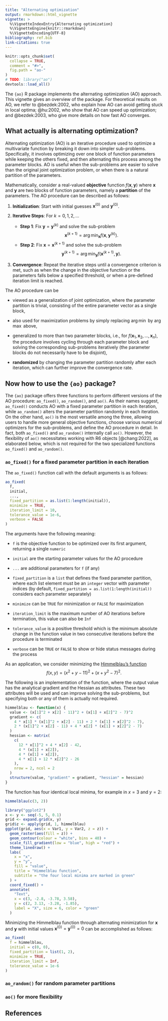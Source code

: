 ```yaml
---
title: "Alternating optimization"
output: rmarkdown::html_vignette
vignette: >
  %\VignetteIndexEntry{Alternating optimization}
  %\VignetteEngine{knitr::rmarkdown}
  %\VignetteEncoding{UTF-8}
bibliography: ref.bib
link-citations: true
---
```


```r
knitr::opts_chunk$set(
  collapse = TRUE,
  comment = "#>",
  fig.path = "ao-"
)
# TODO: library("ao") 
devtools::load_all()
```

The `{ao}` R package implements the alternating optimization (AO) approach. This vignette gives an overview of the package. For theoretical results on AO, we refer to @bezdek:2002, who explain how AO can avoid getting stuck in local optima; @hu:2002, who show that AO can speed up optimization; and @bezdek:2003, who give more details on how fast AO converges.

## What actually is alternating optimization?

Alternating optimization (AO) is an iterative procedure used to optimize a multivariate function by breaking it down into simpler sub-problems. Specifically, it involves optimizing over one block of function parameters while keeping the others fixed, and then alternating this process among the parameter blocks. AO is useful when the sub-problems are easier to solve than the original joint optimization problem, or when there is a natural partition of the parameters.

Mathematically, consider a real-valued **objective** function $f(\mathbf{x}, \mathbf{y})$ where $\mathbf{x}$ and $\mathbf{y}$ are two blocks of function parameters, namely a **partition** of the parameters. The AO procedure can be described as follows:

1. **Initialization**: Start with initial guesses $\mathbf{x}^{(0)}$ and $\mathbf{y}^{(0)}$.

2. **Iterative Steps**: For $k = 0, 1, 2, \dots$
   - **Step 1**: Fix $\mathbf{y} = \mathbf{y}^{(k)}$ and solve the sub-problem $$\mathbf{x}^{(k+1)} = \arg \min_{\mathbf{x}} f(\mathbf{x}, \mathbf{y}^{(k)}).$$
   - **Step 2**: Fix $\mathbf{x} = \mathbf{x}^{(k+1)}$ and solve the sub-problem $$\mathbf{y}^{(k+1)} = \arg \min_{\mathbf{y}} f(\mathbf{x}^{(k+1)}, \mathbf{y}).$$

3. **Convergence**: Repeat the iterative steps until a convergence criterion is met, such as when the change in the objective function or the parameters falls below a specified threshold, or when a pre-defined iteration limit is reached.

The AO procedure can be

- viewed as a generalization of joint optimization, where the parameter partition is trivial, consisting of the entire parameter vector as a single block,

- also used for maximization problems by simply replacing $\arg \min$ by $\arg \max$ above,

- generalized to more than two parameter blocks, i.e., for $f(\mathbf{x}_1, \mathbf{x}_2, \ldots, \mathbf{x}_n)$, the procedure involves cycling through each parameter block and solving the corresponding sub-problems iteratively (the parameter blocks do not necessarily have to be disjoint),

- **randomized** by changing the parameter partition randomly after each iteration, which can further improve the convergence rate.

## Now how to use the `{ao}` package?

The `{ao}` package offers three functions to perform different versions of the AO procedure: `ao_fixed()`, `ao_random()`, and `ao()`. As their names suggest, `ao_fixed()` conducts AO with a fixed parameter partition in each iteration, while `ao_random()` alters the parameter partition randomly in each iteration. On the other hand, `ao()` is the most versatile among the three, allowing users to handle more general objective functions, choose various numerical optimizers for the sub-problems, and define the AO procedure in detail. In fact, both `ao_fixed()` and `ao_random()` internally call `ao()`. However, the flexibility of `ao()` necessitates working with R6 objects [@chang:2022], as elaborated below, which is not required for the two specialized functions `ao_fixed()` and `ao_random()`.

### `ao_fixed()` for a fixed parameter partition in each iteration

The `ao_fixed()` function call with the default arguments is as follows:

```r
ao_fixed(
  f,
  initial,
  ...,
  fixed_partition = as.list(1:length(initial)),
  minimize = TRUE,
  iteration_limit = 10,
  tolerance_value = 1e-6,
  verbose = FALSE
)
```

The arguments have the following meaning:

- `f` is the objective function to be optimized over its first argument, returning a single `numeric`

- `initial` are the starting parameter values for the AO procedure

- `...` are additional parameters for `f` (if any)

- `fixed_partition` is a `list` that defines the fixed parameter partition, where each list element must be an `integer` vector with parameter indices (by default, `fixed_partition = as.list(1:length(initial))` considers each parameter separately)

- `minimize` can be `TRUE` for minimization or `FALSE` for maximization

- `iteration_limit` is the maximum number of AO iterations before termination, this value can also be `Inf`

- `tolerance_value` is a positive threshold which is the minimum absolute change in the function value in two consecutive iterations before the procedure is terminated

- `verbose` can be `TRUE` or `FALSE` to show or hide status messages during the process

As an application, we consider minimizing the [Himmelblau's function](https://en.wikipedia.org/wiki/Himmelblau%27s_function) $$f(x, y) = (x^2 + y - 11)^2 + (x + y^2 - 7)^2.$$

The following is an implementation of the function, where the output value has the analytical gradient and the Hessian as attributes. These two attributes will be used and can improve solving the sub-problems, but specifying both or any of them is actually not required.

```r
himmelblau <- function(x) {
  value <- (x[1]^2 + x[2] - 11)^2 + (x[1] + x[2]^2 - 7)^2
  gradient <- c(
    4 * x[1] * (x[1]^2 + x[2] - 11) + 2 * (x[1] + x[2]^2 - 7),
    2 * (x[1]^2 + x[2] - 11) + 4 * x[2] * (x[1] + x[2]^2 - 7)
  )
  hessian <- matrix(
    c(
      12 * x[1]^2 + 4 * x[2] - 42,
      4 * (x[1] + x[2]),
      4 * (x[1] + x[2]),
      4 * x[1] + 12 * x[2]^2 - 26
    ),
    nrow = 2, ncol = 2
  )
  structure(value, "gradient" = gradient, "hessian" = hessian)
}
```

The function has four identical local minima, for example in $x = 3$ and $y = 2$:

```r
himmelblau(c(3, 2))
```

```r
library("ggplot2")
x <- y <- seq(-5, 5, 0.1)
grid <- expand.grid(x, y)
grid$z <- apply(grid, 1, himmelblau)
ggplot(grid, aes(x = Var1, y = Var2, z = z)) +
  geom_raster(aes(fill = z)) +
  geom_contour(colour = "white", bins = 40) +
  scale_fill_gradient(low = "blue", high = "red") +
  theme_linedraw() +
  labs(
    x = "x",
    y = "y",
    fill = "value",
    title = "Himmelblau function",
    subtitle = "the four local minima are marked in green"
  ) +
  coord_fixed() +
  annotate(
    "Text",
    x = c(3, -2.8, -3.78, 3.58),
    y = c(2, 3.13, -3.28, -1.85),
    label = "X", size = 6, color = "green"
  )
```

Minimizing the Himmelblau function through alternating minimization for $\mathbf{x}$ and $\mathbf{y}$ with initial values $\mathbf{x}^{(0)} = \mathbf{y}^{(0)} = 0$ can be accomplished as follows:

```r
ao_fixed(
  f = himmelblau,
  initial = c(0, 0),
  fixed_partition = list(1, 2),
  minimize = TRUE,
  iteration_limit = Inf,
  tolerance_value = 1e-6
)
```

### `ao_random()` for random parameter partitions 

### `ao()` for more flexibility

## References
